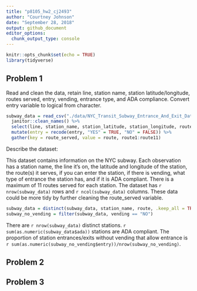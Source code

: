 ```yaml
---
title: "p8105_hw2_cj2493"
author: "Courtney Johnson"
date: "September 28, 2018"
output: github_document
editor_options: 
  chunk_output_type: console
---
```


```r
knitr::opts_chunk$set(echo = TRUE)
library(tidyverse)
```

## Problem 1

Read and clean the data, retain line, station name, station latitude/longitude, routes served, entry, vending, entrance type, and ADA compliance. Convert entry variable to logical from character.

```r
subway_data = read_csv("./data/NYC_Transit_Subway_Entrance_And_Exit_Data.csv") %>%
  janitor::clean_names() %>%
  select(line, station_name, station_latitude, station_longitude, route1, route2, route3, route4, route5, route6, route7, route8, route9, route10, route11, entry, vending, entrance_type, ada) %>%
  mutate(entry = recode(entry, "YES" = TRUE, "NO" = FALSE)) %>%
  gather(key = route_served, value = route, route1:route11)
```

Describe the dataset:

This dataset contains information on the NYC subway. Each observation has a station name, the line it's on, the latitude and longitude of the station, the route(s) it serves, if you can enter the station, if there is vending, what type of entrance the station has, and if it is ADA compliant. There is a maximum of 11 routes served for each station. The dataset has `r nrow(subway_data)` rows and `r ncol(subway_data)` columns. These data could be more tidy by further cleaning the route_served variable. 


```r
subway_data = distinct(subway_data, station_name, route, .keep_all = TRUE)
subway_no_vending = filter(subway_data, vending == "NO")
```

There are `r nrow(subway_data)` distinct stations. `r sum(as.numeric(subway_data$ada))` stations are ADA compliant. The proportion of station entrances/exits without vending that allow entrance is `r sum(as.numeric(subway_no_vending$entry))/nrow(subway_no_vending)`.


## Problem 2

## Problem 3
